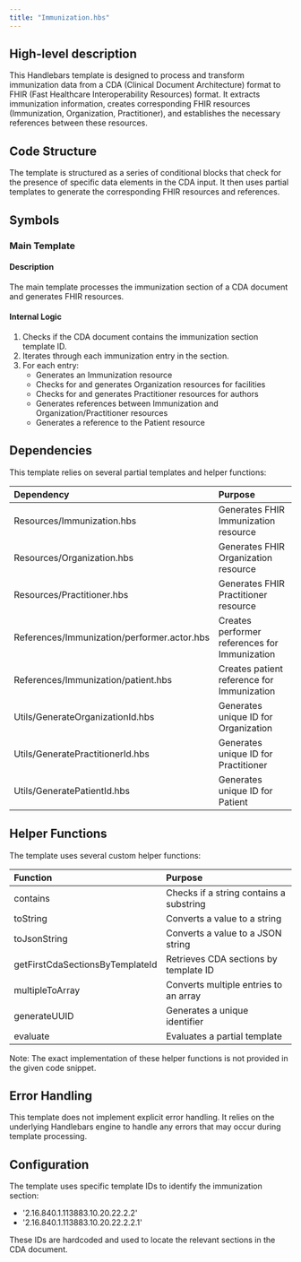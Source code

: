 ```yaml
---
title: "Immunization.hbs"
---
```


## High-level description
This Handlebars template is designed to process and transform immunization data from a CDA (Clinical Document Architecture) format to FHIR (Fast Healthcare Interoperability Resources) format. It extracts immunization information, creates corresponding FHIR resources (Immunization, Organization, Practitioner), and establishes the necessary references between these resources.

## Code Structure
The template is structured as a series of conditional blocks that check for the presence of specific data elements in the CDA input. It then uses partial templates to generate the corresponding FHIR resources and references.

## Symbols

### Main Template
#### Description
The main template processes the immunization section of a CDA document and generates FHIR resources.

#### Internal Logic
1. Checks if the CDA document contains the immunization section template ID.
2. Iterates through each immunization entry in the section.
3. For each entry:
   - Generates an Immunization resource
   - Checks for and generates Organization resources for facilities
   - Checks for and generates Practitioner resources for authors
   - Generates references between Immunization and Organization/Practitioner resources
   - Generates a reference to the Patient resource

## Dependencies
This template relies on several partial templates and helper functions:

| Dependency | Purpose |
|:-----------|:--------|
| Resources/Immunization.hbs | Generates FHIR Immunization resource |
| Resources/Organization.hbs | Generates FHIR Organization resource |
| Resources/Practitioner.hbs | Generates FHIR Practitioner resource |
| References/Immunization/performer.actor.hbs | Creates performer references for Immunization |
| References/Immunization/patient.hbs | Creates patient reference for Immunization |
| Utils/GenerateOrganizationId.hbs | Generates unique ID for Organization |
| Utils/GeneratePractitionerId.hbs | Generates unique ID for Practitioner |
| Utils/GeneratePatientId.hbs | Generates unique ID for Patient |

## Helper Functions
The template uses several custom helper functions:

| Function | Purpose |
|:---------|:--------|
| contains | Checks if a string contains a substring |
| toString | Converts a value to a string |
| toJsonString | Converts a value to a JSON string |
| getFirstCdaSectionsByTemplateId | Retrieves CDA sections by template ID |
| multipleToArray | Converts multiple entries to an array |
| generateUUID | Generates a unique identifier |
| evaluate | Evaluates a partial template |

Note: The exact implementation of these helper functions is not provided in the given code snippet.

## Error Handling
This template does not implement explicit error handling. It relies on the underlying Handlebars engine to handle any errors that may occur during template processing.

## Configuration
The template uses specific template IDs to identify the immunization section:
- '2.16.840.1.113883.10.20.22.2.2'
- '2.16.840.1.113883.10.20.22.2.2.1'

These IDs are hardcoded and used to locate the relevant sections in the CDA document.